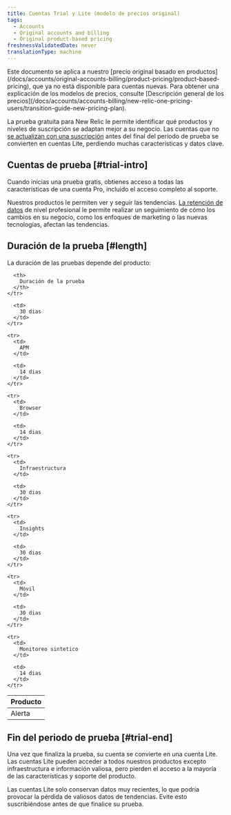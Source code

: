 ```yaml
---
title: Cuentas Trial y Lite (modelo de precios original)
tags:
  - Accounts
  - Original accounts and billing
  - Original product-based pricing
freshnessValidatedDate: never
translationType: machine
---
```


<Callout variant="important">
  Este documento se aplica a nuestro [precio original basado en productos](/docs/accounts/original-accounts-billing/product-pricing/product-based-pricing), que ya no está disponible para cuentas nuevas. Para obtener una explicación de los modelos de precios, consulte [Descripción general de los precios](/docs/accounts/accounts-billing/new-relic-one-pricing-users/transition-guide-new-pricing-plan).
</Callout>

La prueba gratuita para New Relic le permite identificar qué productos y niveles de suscripción se adaptan mejor a su negocio. Las cuentas que no [se actualizan con una suscripción](/docs/accounts/accounts/subscription-pricing/trial-lite-accounts#trial-upgrade) antes del final del período de prueba se convierten en cuentas Lite, perdiendo muchas características y datos clave.

## Cuentas de prueba [#trial-intro]

Cuando inicias una prueba gratis, obtienes acceso a todas las características de una cuenta Pro, incluido el acceso completo al soporte.

Nuestros productos le permiten ver y seguir las tendencias. [La retención de datos](/docs/using-new-relic/welcome-new-relic/getting-started/data-retention-components) de nivel profesional le permite realizar un seguimiento de cómo los cambios en su negocio, como los enfoques de marketing o las nuevas tecnologías, afectan las tendencias.

## Duración de la prueba [#length]

La duración de las pruebas depende del producto:

<table>
  <thead>
    <tr>
      <th style={{ width: "200px" }}>
        Producto
      </th>

      <th>
        Duración de la prueba
      </th>
    </tr>
  </thead>

  <tbody>
    <tr>
      <td>
        Alerta
      </td>

      <td>
        30 dias
      </td>
    </tr>

    <tr>
      <td>
        APM
      </td>

      <td>
        14 dias
      </td>
    </tr>

    <tr>
      <td>
        Browser
      </td>

      <td>
        14 dias
      </td>
    </tr>

    <tr>
      <td>
        Infraestructura
      </td>

      <td>
        30 dias
      </td>
    </tr>

    <tr>
      <td>
        Insights
      </td>

      <td>
        30 dias
      </td>
    </tr>

    <tr>
      <td>
        Móvil
      </td>

      <td>
        30 dias
      </td>
    </tr>

    <tr>
      <td>
        Monitoreo sintetico
      </td>

      <td>
        14 dias
      </td>
    </tr>
  </tbody>
</table>

## Fin del periodo de prueba [#trial-end]

Una vez que finaliza la prueba, su cuenta se convierte en una cuenta Lite. Las cuentas Lite pueden acceder a todos nuestros productos excepto infraestructura e información valiosa, pero pierden el acceso a la mayoría de las características y soporte del producto.

<Callout variant="caution">
  Las cuentas Lite solo conservan datos muy recientes, lo que podría provocar la pérdida de valiosos datos de tendencias. Evite esto suscribiéndose antes de que finalice su prueba.
</Callout>
